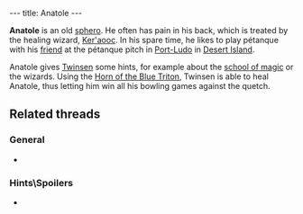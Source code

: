 ---
title: Anatole
---

{{twinsunica import}}{{Infobox Character
 |image=Anatole.jpg
 |race=Sphero
 |gender=Male
 |size=Small
 |age=Adult
 |magical=no
 |lba1=
 |lba2=yes
 |alignment=neutral
 |occupation=
 |requires=
 |amount=
 |fam1=
 |fam2=
 |planet=
 |island=
 |building=
}}

'''Anatole''' is an old [[sphero]]. He often has pain in his back, which is treated by the healing wizard, [[Ker'aooc]]. In his spare time, he likes to play pétanque with his [[Quetch Pétanque player|friend]] at the pétanque pitch in [[Port-Ludo]] in [[Desert Island]].

Anatole gives [[Twinsen]] some hints, for example about the [[school of magic]] or the wizards. Using the [[Horn of the Blue Triton]], Twinsen is able to heal Anatole, thus letting him win all his bowling games against the quetch.

==Related threads==
===General===
* {{thread|id=11096|title=The Desert Island Bowlers}}

===Hints\Spoilers===
* {{thread|id=10385|title=every point of interest i could find (lba2) that isnt on this site, that needs to be!}}

<!-- remove these category links whenb they're all automated by categorizers...
[[Category:Spheroes]]
[[Category:Male characters]]
[[Category:Small characters]]
[[Category:Adult characters]]
[[Category:Desert Island inhabitants]] -->